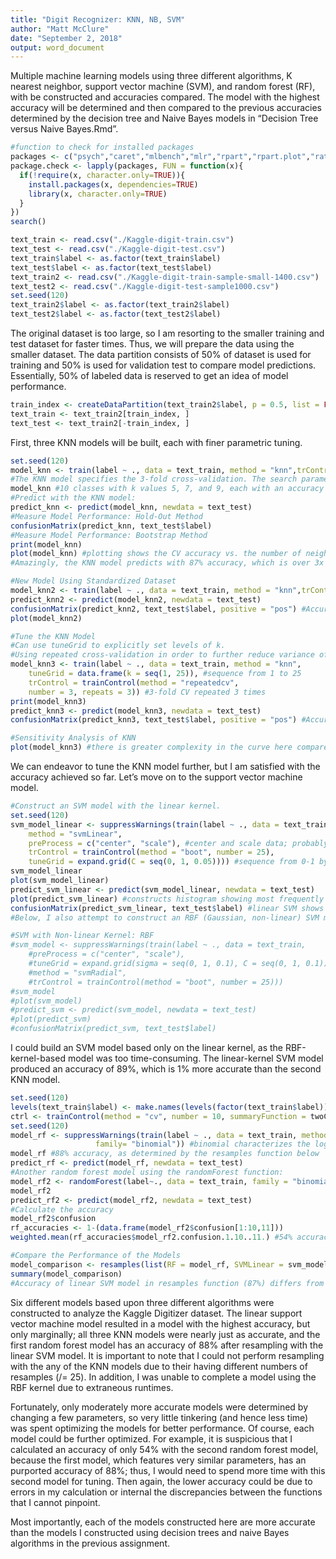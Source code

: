 ---
title: "Digit Recognizer: KNN, NB, SVM"
author: "Matt McClure"
date: "September 2, 2018"
output: word_document
---
Multiple machine learning models using three different algorithms, K nearest neighbor, support vector machine (SVM), and random forest (RF), with be constructed and accuracies compared. The model with the highest accuracy will be determined and then compared to the previous accuracies determined by the decision tree and Naive Bayes models in "Decision Tree versus Naive Bayes.Rmd".
```{r Data Import}
#function to check for installed packages
packages <- c("psych","caret","mlbench","mlr","rpart","rpart.plot","rattle","e1071","C50","dplyr","prediction","caTools","spls","ipred","ElemStatLearn","klaR","randomForest")
package.check <- lapply(packages, FUN = function(x){
  if(!require(x, character.only=TRUE)){
    install.packages(x, dependencies=TRUE)
    library(x, character.only=TRUE)
  }
})
search()

text_train <- read.csv("./Kaggle-digit-train.csv")
text_test <- read.csv("./Kaggle-digit-test.csv")
text_train$label <- as.factor(text_train$label)
text_test$label <- as.factor(text_test$label)
text_train2 <- read.csv("./Kaggle-digit-train-sample-small-1400.csv")
text_test2 <- read.csv("./Kaggle-digit-test-sample1000.csv")
set.seed(120)
text_train2$label <- as.factor(text_train2$label)
text_test2$label <- as.factor(text_test2$label)
```
The original dataset is too large, so I am resorting to the smaller training and test dataset for faster times. Thus, we will prepare the data using the smaller dataset. The data partition consists of 50% of dataset is used for training and 50% is used for validation test to compare model predictions. Essentially, 50% of labeled data is reserved to get an idea of model performance.
```{r Data Pre-Processing}
train_index <- createDataPartition(text_train2$label, p = 0.5, list = FALSE) #50% of data from dataset and 50% for evaluation
text_train <- text_train2[train_index, ]
text_test <- text_train2[-train_index, ]
```
First, three KNN models will be built, each with finer parametric tuning.
```{r KNN Model}
set.seed(120)
model_knn <- train(label ~ ., data = text_train, method = "knn",trControl = trainControl(method = 'cv', number = 3, search = "grid"))
#The KNN model specifies the 3-fold cross-validation. The search parameter was also added in case it is necessary to construct a grid of hyper-parameters within the KNN model.
model_knn #10 classes with k values 5, 7, and 9, each with an accuracy >82% and kappa >80.
#Predict with the KNN model:
predict_knn <- predict(model_knn, newdata = text_test)
#Measure Model Performance: Hold-Out Method
confusionMatrix(predict_knn, text_test$label)
#Measure Model Performance: Bootstrap Method
print(model_knn)
plot(model_knn) #plotting shows the CV accuracy vs. the number of neighbors
#Amazingly, the KNN model predicts with 87% accuracy, which is over 3x more accurate than my decision tree model and over 1.5x more accurate than my naive Bayes model.

#New Model Using Standardized Dataset
model_knn2 <- train(label ~ ., data = text_train, method = "knn",trControl = trainControl(method = 'cv', number = 3, search = "grid"))
predict_knn2 <- predict(model_knn2, newdata = text_test)
confusionMatrix(predict_knn2, text_test$label, positive = "pos") #Accuracy increased by 1%, to 88%.
plot(model_knn2)

#Tune the KNN Model
#Can use tuneGrid to explicitly set levels of k.
#Using repeated cross-validation in order to further reduce variance of estimates.
model_knn3 <- train(label ~ ., data = text_train, method = "knn",
    tuneGrid = data.frame(k = seq(1, 25)), #sequence from 1 to 25
    trControl = trainControl(method = "repeatedcv", 
    number = 3, repeats = 3)) #3-fold CV repeated 3 times
print(model_knn3)
predict_knn3 <- predict(model_knn3, newdata = text_test)
confusionMatrix(predict_knn3, text_test$label, positive = "pos") #Accuracy increased by 2% from first model, to 89%.

#Sensitivity Analysis of KNN
plot(model_knn3) #there is greater complexity in the curve here compared to the previous two KNN models.
```
We can endeavor to tune the KNN model further, but I am satisfied with the accuracy achieved so far. Let's move on to the support vector machine model.
```{r Linear SVM Model}
#Construct an SVM model with the linear kernel.
set.seed(120)
svm_model_linear <- suppressWarnings(train(label ~ ., data = text_train,
    method = "svmLinear",
    preProcess = c("center", "scale"), #center and scale data; probably not necessary but included anyway
    trControl = trainControl(method = "boot", number = 25),
    tuneGrid = expand.grid(C = seq(0, 1, 0.05)))) #sequence from 0-1 by 0.05 intervals
svm_model_linear
plot(svm_model_linear)
predict_svm_linear <- predict(svm_model_linear, newdata = text_test)
plot(predict_svm_linear) #constructs histogram showing most frequently ocurring predicted labels
confusionMatrix(predict_svm_linear, text_test$label) #linear SVM shows 89% accuracy
#Below, I also attempt to construct an RBF (Gaussian, non-linear) SVM model, but the computation time took far too long. More importantly, the RBF kernel will not typically yield a greater accuracy, so it's probably not worth using the resources (and time) required the model to complete.

#SVM with Non-linear Kernel: RBF
#svm_model <- suppressWarnings(train(label ~ ., data = text_train,
    #preProcess = c("center", "scale"),
    #tuneGrid = expand.grid(sigma = seq(0, 1, 0.1), C = seq(0, 1, 0.1)),
    #method = "svmRadial",
    #trControl = trainControl(method = "boot", number = 25)))
#svm_model
#plot(svm_model)
#predict_svm <- predict(svm_model, newdata = text_test)
#plot(predict_svm)
#confusionMatrix(predict_svm, text_test$label)
```
I could build an SVM model based only on the linear kernel, as the RBF-kernel-based model was too time-consuming. The linear-kernel SVM model produced an accuracy of 89%, which is 1% more accurate than the second KNN model.
```{r Random Forest and Final Results}
set.seed(120)
levels(text_train$label) <- make.names(levels(factor(text_train$label)))
ctrl <- trainControl(method = "cv", number = 10, summaryFunction = twoClassSummary,classProbs = TRUE)
set.seed(120)
model_rf <- suppressWarnings(train(label ~ ., data = text_train, method = "rf",preProcess = c("center", "scale"),
                   family= "binomial")) #binomial characterizes the logit model used
model_rf #88% accuracy, as determined by the resamples function below
predict_rf <- predict(model_rf, newdata = text_test)
#Another random forest model using the randomForest function:
model_rf2 <- randomForest(label~., data = text_train, family = "binomial", maxnodes = 5)
model_rf2
predict_rf2 <- predict(model_rf2, newdata = text_test)
#Calculate the accuracy
model_rf2$confusion
rf_accuracies <- 1-(data.frame(model_rf2$confusion[1:10,11]))
weighted.mean(rf_accuracies$model_rf2.confusion.1.10..11.) #54% accuracy

#Compare the Performance of the Models
model_comparison <- resamples(list(RF = model_rf, SVMLinear = svm_model_linear)) #The KNN models do not have the same number of resamples as the other models, so I can compare only the random forest and SVM models.
summary(model_comparison)
#Accuracy of linear SVM model in resamples function (87%) differs from what the confusion matrix tells us above (89%). In addition, the accuracy of the first random forest model is 88%, whereas, as calculated not using resamples function, the accuracy of the second random forest model is 54%, which is the worst of all the models.
```
Six different models based upon three different algorithms were constructed to analyze the Kaggle Digitizer dataset. The linear support vector machine model resulted in a model with the highest accuracy, but only marginally; all three KNN models were nearly just as accurate, and the first random forest model has an accuracy of 88% after resampling with the linear SVM model. It is important to note that I could not perform resampling with the any of the KNN models due to their having different numbers of resamples (/= 25). In addition, I was unable to complete a model using the RBF kernel due to extraneous runtimes.

Fortunately, only moderately more accurate models were determined by changing a few parameters, so very little tinkering (and hence less time) was spent optimizing the models for better performance. Of course, each model could be further optimized. For example, it is suspicious that I calculated an accuracy of only 54% with the second random forest model, because the first model, which features very similar parameters, has an purported accuracy of 88%; thus, I would need to spend more time with this second model for tuning. Then again, the lower accuracy could be due to errors in my calculation or internal the discrepancies between the functions that I cannot pinpoint.

Most importantly, each of the models constructed here are more accurate than the models I constructed using decision trees and naive Bayes algorithms in the previous assignment.
